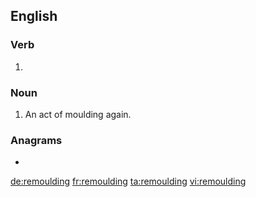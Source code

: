 ==English==

===Verb===
{{head|en|present participle}}

# {{present participle of|remould|lang=en|nocat=1}}

===Noun===
{{en-noun}}

# An act of moulding again.

===Anagrams===
* {{l|en|mouldering}}

[[de:remoulding]]
[[fr:remoulding]]
[[ta:remoulding]]
[[vi:remoulding]]